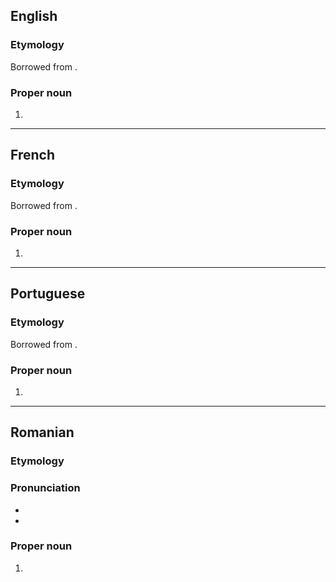 ==English==

===Etymology===
Borrowed from {{bor|en|ro|Popescu}}.

===Proper noun===
{{en-proper noun|Popescus}}

# {{surname|lang=en|from=Romanian}}

----

==French==

===Etymology===
Borrowed from {{bor|fr|ro|Popescu}}.

===Proper noun===
{{fr-proper noun}}

# {{surname|lang=fr|from=Romanian}}

----

==Portuguese==

===Etymology===
Borrowed from {{bor|pt|ro|Popescu}}.

===Proper noun===
{{pt-proper noun|m|g2=f}}

# {{surname|lang=pt|from=Romanian}}

----

==Romanian==

===Etymology===
{{suffix|ro|popă|t1=priest|escu}}

===Pronunciation===
* {{IPA|[poˈpes.ku]|lang=ro}}
* {{rhymes|esku|lang=ro}}

===Proper noun===
{{ro-proper noun|g=m|gd=lui}}

# {{surname|lang=ro|common}}